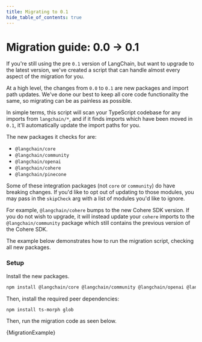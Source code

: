 ```yaml
---
title: Migrating to 0.1
hide_table_of_contents: true
---
```


# Migration guide: 0.0 -> 0.1

If you're still using the pre `0.1` version of LangChain, but want to upgrade to the latest version, we've created a script that can handle almost every aspect of the migration for you.

At a high level, the changes from `0.0` to `0.1` are new packages and import path updates.
We've done our best to keep all core code functionality the same, so migrating can be as painless as possible.

In simple terms, this script will scan your TypeScript codebase for any imports from `langchain/*`, and if it finds imports which have been moved in `0.1`, it'll automatically update the import paths for you.

The new packages it checks for are:

- `@langchain/core`
- `@langchain/community`
- `@langchain/openai`
- `@langchain/cohere`
- `@langchain/pinecone`

Some of these integration packages (not `core` or `community`) do have breaking changes. If you'd like to opt out of updating to those modules, you may pass in the `skipCheck` arg with a list of modules you'd like to ignore.

For example, `@langchain/cohere` bumps to the new Cohere SDK version. If you do not wish to upgrade, it will instead update your `cohere` imports to the `@langchain/community` package which still contains the previous version of the Cohere SDK.

The example below demonstrates how to run the migration script, checking all new packages.

### Setup

Install the new packages.


<IntegrationInstallTooltip></IntegrationInstallTooltip>

```bash npm2yarn
npm install @langchain/core @langchain/community @langchain/openai @langchain/cohere @langchain/pinecone
```

Then, install the required peer dependencies:

```bash npm2yarn
npm install ts-morph glob
```

Then, run the migration code as seen below.

<CodeBlock language="typescript">{MigrationExample}</CodeBlock>
